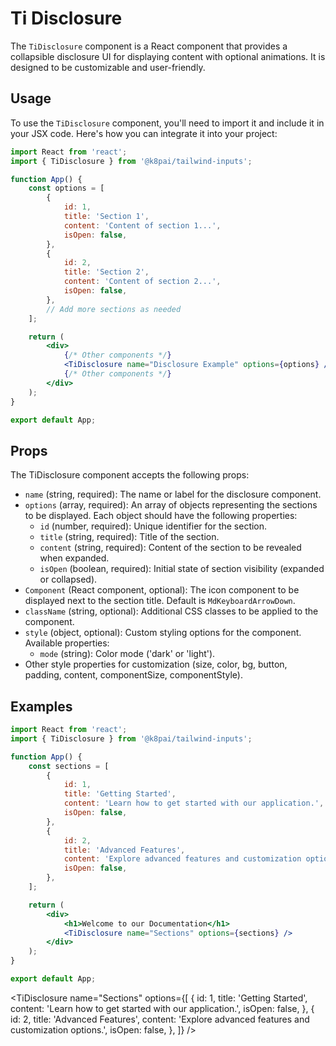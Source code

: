 
# Ti Disclosure

The `TiDisclosure` component is a React component that provides a collapsible disclosure UI for displaying content with optional animations. It is designed to be customizable and user-friendly.

## Usage

To use the `TiDisclosure` component, you'll need to import it and include it in your JSX code. Here's how you can integrate it into your project:

```jsx copy
import React from 'react';
import { TiDisclosure } from '@k8pai/tailwind-inputs';

function App() {
	const options = [
		{
			id: 1,
			title: 'Section 1',
			content: 'Content of section 1...',
			isOpen: false,
		},
		{
			id: 2,
			title: 'Section 2',
			content: 'Content of section 2...',
			isOpen: false,
		},
		// Add more sections as needed
	];

	return (
		<div>
			{/* Other components */}
			<TiDisclosure name="Disclosure Example" options={options} />
			{/* Other components */}
		</div>
	);
}

export default App;
```

## Props

The TiDisclosure component accepts the following props:

-   `name` (string, required): The name or label for the disclosure component.
-   `options` (array, required): An array of objects representing the sections to be displayed. Each object should have the following properties:
    -   `id` (number, required): Unique identifier for the section.
    -   `title` (string, required): Title of the section.
    -   `content` (string, required): Content of the section to be revealed when expanded.
    -   `isOpen` (boolean, required): Initial state of section visibility (expanded or collapsed).
-   `Component` (React component, optional): The icon component to be displayed next to the section title. Default is `MdKeyboardArrowDown`.
-   `className` (string, optional): Additional CSS classes to be applied to the component.
-   `style` (object, optional): Custom styling options for the component. Available properties:
    -   `mode` (string): Color mode ('dark' or 'light').
-   Other style properties for customization (size, color, bg, button, padding, content, componentSize, componentStyle).

## Examples

```jsx copy
import React from 'react';
import { TiDisclosure } from '@k8pai/tailwind-inputs';

function App() {
	const sections = [
		{
			id: 1,
			title: 'Getting Started',
			content: 'Learn how to get started with our application.',
			isOpen: false,
		},
		{
			id: 2,
			title: 'Advanced Features',
			content: 'Explore advanced features and customization options.',
			isOpen: false,
		},
	];

	return (
		<div>
			<h1>Welcome to our Documentation</h1>
			<TiDisclosure name="Sections" options={sections} />
		</div>
	);
}

export default App;
```

<TiDisclosure
	name="Sections"
	options={[
		{
			id: 1,
			title: 'Getting Started',
			content: 'Learn how to get started with our application.',
			isOpen: false,
		},
		{
			id: 2,
			title: 'Advanced Features',
			content: 'Explore advanced features and customization options.',
			isOpen: false,
		},
	]}
/>
